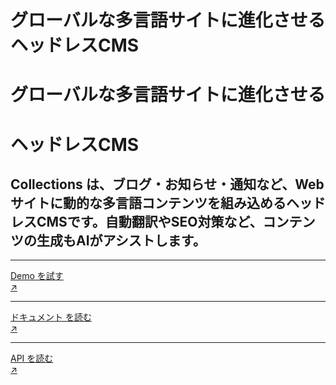 
<div className="grid grid-cols-1 lg:grid-cols-3 gap-8 mt-8 md:mt-20">
  <div className="cols-span-1 lg:col-span-2">
    <div className="block md:hidden mb-8">
      <h1 className="text-4xl font-black leading-narrow">
        <span>グローバルな多言語サイトに進化させる</span>
        <span className="nx-text-primary-600">ヘッドレスCMS</span>
      </h1>
    </div>
    <div className="hidden md:block mb-12">
      <h1 className="text-7xxl font-black leading-narrow">グローバルな多言語サイトに進化させる</h1>
      <h1 className="text-7xxl font-black nx-text-primary-600 leading-narrow">ヘッドレスCMS</h1>
    </div>
    <h2 className="text-lg leading-relaxed">
      Collections
      は、ブログ・お知らせ・通知など、Webサイトに動的な多言語コンテンツを組み込めるヘッドレスCMSです。自動翻訳やSEO対策など、コンテンツの生成もAIがアシストします。
    </h2>
  </div>
  <div className="mt-4">
    <hr />
    <a
      target="_blank"
      href="https://app.collectionsdemo.live/admin/"
      rel="dofollow"
      className="hover:nx-text-primary-600 hover:underline"
    >
      <div className="flex py-5">
        <div className="flex-auto">Demo を試す</div>
        <div className="flex-none">↗</div>
      </div>
    </a>
    <hr />
    <a href="docs/home" className="hover:nx-text-primary-600 hover:underline">
      <div className="flex py-5">
        <div className="flex-auto">ドキュメント を読む</div>
        <div className="flex-none">↗</div>
      </div>
    </a>
    <hr />
    <a href="reference/api" className="hover:nx-text-primary-600 hover:underline">
      <div className="flex py-5">
        <div className="flex-auto">API を読む</div>
        <div className="flex-none">↗</div>
      </div>
    </a>
  </div>
</div>
